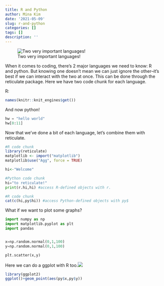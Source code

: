 ```yaml
---
title: R and Python
author: Mina Kim
date: '2021-05-09'
slug: r-and-python
categories: []
tags: []
description: ''
---
```


![Two very important languages!](/post/2021-05-09-r-and-python_files/randpython.jpg)

When it comes to coding, there's 2 major languages we need to know: R and python. But knowing one doesn't mean we can just ignore the other--it's best if we can interact with the two at once. This can be done through the reticulate package. Here we have two code chunk for each language.

R:

```r
names(knitr::knit_engines$get())
```

And now python!

```python
hw = "hello world"
hw[0:11]
```

Now that we've done a bit of each language, let's combine them with reticulate.

```R
#R code chunk
library(reticulate)
matplotlib <- import("matplotlib")
matplotlib$use("Agg", force = TRUE)

hi<-"Welcome"
```

```python
#Python code chunk
hi="to reticulate!"
print(r.hi,hi) #access R-defined objects with r. 
```

```R
#R code chunk
cat(c(hi,py$hi)) #access Python-defined objects with py$

```


What if we want to plot some graphs?


```python
import numpy as np
import matplotlib.pyplot as plt
import pandas


x=np.random.normal(0,1,100) 
y=np.random.normal(0,1,100)

plt.scatter(x,y)
```

Here we can do a ggplot with R too.![](/post/2021-05-09-r-and-python_files/randpython.jpg)

```R
library(ggplot2)
ggplot()+geom_point(aes(py$x,py$y))
```



